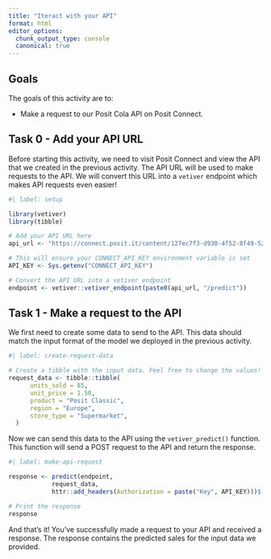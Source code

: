 ```yaml
---
title: "Iteract with your API"
format: html
editor_options: 
  chunk_output_type: console
  canonical: true
---
```


## Goals

The goals of this activity are to:

-   Make a request to our Posit Cola API on Posit Connect.


## Task 0 - Add your API URL

Before starting this activity, we need to visit Posit Connect and view the API that we created in the previous activity. The API URL will be used to make requests to the API. We will convert this URL into a `vetiver` endpoint which makes API requests even easier!

```r
#| label: setup

library(vetiver)
library(tibble)

# Add your API URL here
api_url <- "https://connect.posit.it/content/127ec7f3-d930-4f52-8f49-52b03f0c0250"

# This will ensure your CONNECT_API_KEY environment variable is set
API_KEY <- Sys.getenv("CONNECT_API_KEY")

# Convert the API URL into a vetiver endpoint
endpoint <- vetiver::vetiver_endpoint(paste0(api_url, "/predict"))
```

## Task 1 - Make a request to the API

We first need to create some data to send to the API. This data should match the input format of the model we deployed in the previous activity.

```r
#| label: create-request-data

# Create a tibble with the input data. Feel free to change the values!
request_data <- tibble::tibble(
      units_sold = 85,
      unit_price = 1.50,
      product = "Posit Classic",
      region = "Europe",
      store_type = "Supermarket",
  )
```

Now we can send this data to the API using the `vetiver_predict()` function. This function will send a POST request to the API and return the response.

```r
#| label: make-api-request

response <- predict(endpoint,
            request_data,
            httr::add_headers(Authorization = paste("Key", API_KEY)))$.pred

# Print the response
response
```

And that's it! You've successfully made a request to your API and received a response. The response contains the predicted sales for the input data we provided.
